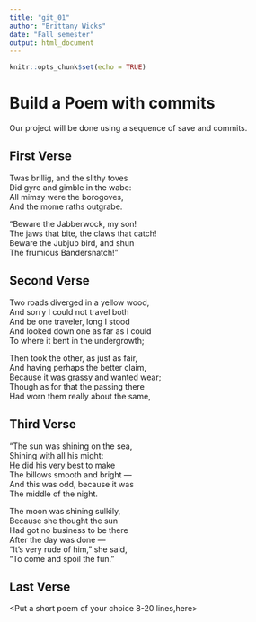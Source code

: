 ---
title: "git_01"
author: "Brittany Wicks"
date: "Fall semester"
output: html_document
---

```{r setup, include=FALSE}
knitr::opts_chunk$set(echo = TRUE)
```
# Build a Poem with commits
Our project will be done using a sequence of save and commits.

## First Verse 
<Put the first two verses of Jabberwocky by Lewis Carrol in this section>
Twas brillig, and the slithy toves   
      Did gyre and gimble in the wabe:   
All mimsy were the borogoves,    
      And the mome raths outgrabe.    
      
 “Beware the Jabberwock, my son!   
      The jaws that bite, the claws that catch!   
Beware the Jubjub bird, and shun   
      The frumious Bandersnatch!”      
      

## Second Verse
<Put the first two verses of The Road Not Taken by Robert Frost here>
Two roads diverged in a yellow wood,   
And sorry I could not travel both    
And be one traveler, long I stood   
And looked down one as far as I could   
To where it bent in the undergrowth;    

Then took the other, as just as fair,    
And having perhaps the better claim,   
Because it was grassy and wanted wear;   
Though as for that the passing there   
Had worn them really about the same,   


## Third Verse
<Put the first two verses of The Walrus and the Carpenter here>
"The sun was shining on the sea,    
      Shining with all his might:    
He did his very best to make     
      The billows smooth and bright —    
And this was odd, because it was    
      The middle of the night.     

The moon was shining sulkily,     
      Because she thought the sun    
Had got no business to be there    
      After the day was done —     
"It's very rude of him," she said,    
      "To come and spoil the fun."    

## Last Verse
<Put a short poem of your choice 8-20 lines,here>
